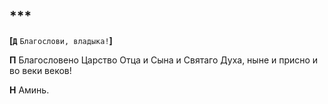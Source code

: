 ## \*\*\*

**[`Д`** `Благослови, владыка!`**]**

**П**
Благословено Царство Отца и Сына и Святаго Духа, ныне и присно и во веки веков!

**Н** Аминь.
